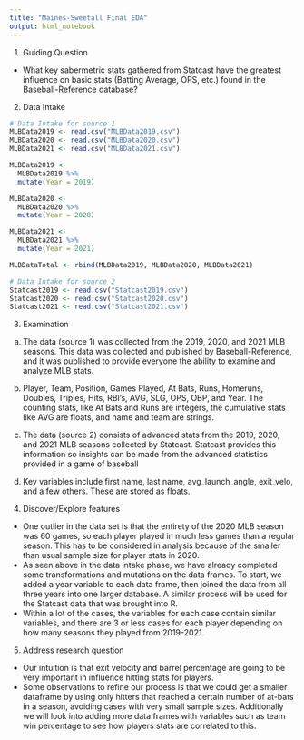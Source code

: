 ```yaml
---
title: "Maines-Sweetall Final EDA"
output: html_notebook
---
```


1. Guiding Question

- What key sabermetric stats gathered from Statcast have the greatest influence on basic stats (Batting Average, OPS, etc.) found in the Baseball-Reference database?

2. Data Intake

```r
# Data Intake for source 1
MLBData2019 <- read.csv("MLBData2019.csv")
MLBData2020 <- read.csv("MLBData2020.csv")
MLBData2021 <- read.csv("MLBData2021.csv")

MLBData2019 <-
  MLBData2019 %>%
  mutate(Year = 2019)

MLBData2020 <-
  MLBData2020 %>%
  mutate(Year = 2020)

MLBData2021 <-
  MLBData2021 %>%
  mutate(Year = 2021)

MLBDataTotal <- rbind(MLBData2019, MLBData2020, MLBData2021)

# Data Intake for source 2
Statcast2019 <- read.csv("Statcast2019.csv")
Statcast2020 <- read.csv("Statcast2020.csv")
Statcast2021 <- read.csv("Statcast2021.csv")
```

3. Examination

a. The data (source 1) was collected from the 2019, 2020, and 2021 MLB seasons. This data was collected and published by Baseball-Reference, and it was published to provide everyone the ability to examine and analyze MLB stats.

b. Player, Team, Position, Games Played, At Bats, Runs, Homeruns, Doubles, Triples, Hits, RBI's, AVG, SLG, OPS, OBP, and Year. The counting stats, like At Bats and Runs are integers, the cumulative stats like AVG are floats, and name and team are strings.

a. The data (source 2) consists of advanced stats from the 2019, 2020, and 2021 MLB seasons collected by Statcast. Statcast provides this information so insights can be made from the advanced statistics provided in a game of baseball

b. Key variables include first name, last name, avg_launch_angle, exit_velo, and a few others. These are stored as floats. 

4. Discover/Explore features
- One outlier in the data set is that the entirety of the 2020 MLB season was 60 games, so each player played in much less games than a regular season. This has to be considered in analysis because of the smaller than usual sample size for player stats in 2020. 
- As seen above in the data intake phase, we have already completed some transformations and mutations on the data frames. To start, we added a year variable to each data frame, then joined the data from all three years into one larger database. A similar process will be used for the Statcast data that was brought into R. 
- Within a lot of the cases, the variables for each case contain similar variables, and there are 3 or less cases for each player depending on how many seasons they played from 2019-2021. 

5. Address research question
- Our intuition is that exit velocity and barrel percentage are going to be very important in influence hitting stats for players. 
- Some observations to refine our process is that we could get a smaller dataframe by using only hitters that reached a certain number of at-bats in a season, avoiding cases with very small sample sizes. Additionally we will look into adding more data frames with variables such as team win percentage to see how players stats are correlated to this.

